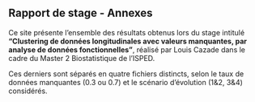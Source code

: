 
## Rapport de stage - Annexes

Ce site présente l'ensemble des résultats obtenus lors du stage intitulé **"Clustering de données longitudinales avec valeurs manquantes, par analyse de données fonctionnelles"**, réalisé par Louis Cazade dans le cadre du Master 2 Biostatistique de l'ISPED. 

Ces derniers sont séparés en quatre fichiers distincts, selon le taux de données manquantes (0.3 ou 0.7) et le scénario d'évolution (1&2, 3&4) considérés.  